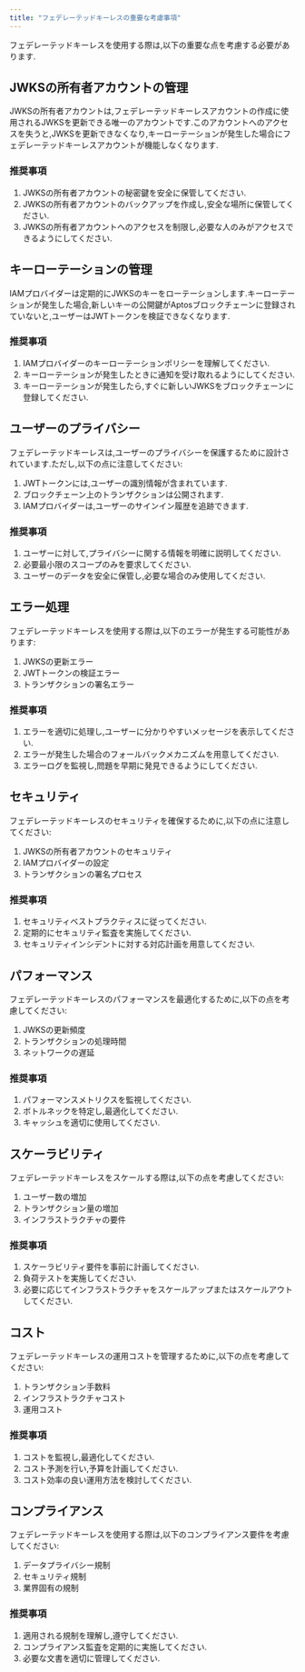 ```yaml
---
title: "フェデレーテッドキーレスの重要な考慮事項"
---
```






フェデレーテッドキーレスを使用する際は,以下の重要な点を考慮する必要があります.

## JWKSの所有者アカウントの管理

JWKSの所有者アカウントは,フェデレーテッドキーレスアカウントの作成に使用されるJWKSを更新できる唯一のアカウントです.このアカウントへのアクセスを失うと,JWKSを更新できなくなり,キーローテーションが発生した場合にフェデレーテッドキーレスアカウントが機能しなくなります.

### 推奨事項

1. JWKSの所有者アカウントの秘密鍵を安全に保管してください.
2. JWKSの所有者アカウントのバックアップを作成し,安全な場所に保管してください.
3. JWKSの所有者アカウントへのアクセスを制限し,必要な人のみがアクセスできるようにしてください.

## キーローテーションの管理

IAMプロバイダーは定期的にJWKSのキーをローテーションします.キーローテーションが発生した場合,新しいキーの公開鍵がAptosブロックチェーンに登録されていないと,ユーザーはJWTトークンを検証できなくなります.

### 推奨事項

1. IAMプロバイダーのキーローテーションポリシーを理解してください.
2. キーローテーションが発生したときに通知を受け取れるようにしてください.
3. キーローテーションが発生したら,すぐに新しいJWKSをブロックチェーンに登録してください.

## ユーザーのプライバシー

フェデレーテッドキーレスは,ユーザーのプライバシーを保護するために設計されています.ただし,以下の点に注意してください:

1. JWTトークンには,ユーザーの識別情報が含まれています.
2. ブロックチェーン上のトランザクションは公開されます.
3. IAMプロバイダーは,ユーザーのサインイン履歴を追跡できます.

### 推奨事項

1. ユーザーに対して,プライバシーに関する情報を明確に説明してください.
2. 必要最小限のスコープのみを要求してください.
3. ユーザーのデータを安全に保管し,必要な場合のみ使用してください.

## エラー処理

フェデレーテッドキーレスを使用する際は,以下のエラーが発生する可能性があります:

1. JWKSの更新エラー
2. JWTトークンの検証エラー
3. トランザクションの署名エラー

### 推奨事項

1. エラーを適切に処理し,ユーザーに分かりやすいメッセージを表示してください.
2. エラーが発生した場合のフォールバックメカニズムを用意してください.
3. エラーログを監視し,問題を早期に発見できるようにしてください.

## セキュリティ

フェデレーテッドキーレスのセキュリティを確保するために,以下の点に注意してください:

1. JWKSの所有者アカウントのセキュリティ
2. IAMプロバイダーの設定
3. トランザクションの署名プロセス

### 推奨事項

1. セキュリティベストプラクティスに従ってください.
2. 定期的にセキュリティ監査を実施してください.
3. セキュリティインシデントに対する対応計画を用意してください.

## パフォーマンス

フェデレーテッドキーレスのパフォーマンスを最適化するために,以下の点を考慮してください:

1. JWKSの更新頻度
2. トランザクションの処理時間
3. ネットワークの遅延

### 推奨事項

1. パフォーマンスメトリクスを監視してください.
2. ボトルネックを特定し,最適化してください.
3. キャッシュを適切に使用してください.

## スケーラビリティ

フェデレーテッドキーレスをスケールする際は,以下の点を考慮してください:

1. ユーザー数の増加
2. トランザクション量の増加
3. インフラストラクチャの要件

### 推奨事項

1. スケーラビリティ要件を事前に計画してください.
2. 負荷テストを実施してください.
3. 必要に応じてインフラストラクチャをスケールアップまたはスケールアウトしてください.

## コスト

フェデレーテッドキーレスの運用コストを管理するために,以下の点を考慮してください:

1. トランザクション手数料
2. インフラストラクチャコスト
3. 運用コスト

### 推奨事項

1. コストを監視し,最適化してください.
2. コスト予測を行い,予算を計画してください.
3. コスト効率の良い運用方法を検討してください.

## コンプライアンス

フェデレーテッドキーレスを使用する際は,以下のコンプライアンス要件を考慮してください:

1. データプライバシー規制
2. セキュリティ規制
3. 業界固有の規制

### 推奨事項

1. 適用される規制を理解し,遵守してください.
2. コンプライアンス監査を定期的に実施してください.
3. 必要な文書を適切に管理してください.
